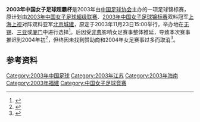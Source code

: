 {{Infobox football match
| title                   = 2003年[[中国女子足球超霸杯|中国女子足球超霸杯]]
| image                   = 
| event                   = 
| team1                   = [[上海女足|上海上视]]
| team1association        = 
| team1score              = 取
| team2                   = [[北京女足|北京城建]]
| team2association        = 
| team2score              = 消
| details                 = 
| date1                   = 2003年11月23日
| stadium1                = 
| city1                   = [[无锡|无锡]]、[[三亚|三亚]]、[[厦门|厦门]]
| man_of_the_match1a      = 
| man_of_the_match1atitle = 
| man_of_the_match1b      = 
| man_of_the_match1btitle = 
| referee                 = 
| attendance              = 
| weather                 =
| previous                = [[2002年中国女子足球超霸杯|2002]]
| next                    = [[2006年中国女子足球超霸杯|2006]]
}}
'''2003年中国女子足球超霸杯'''是2003年由[[中国足球协会|中国足球协会]]主办的一项足球锦标赛，原计划由[[2003年中国女子足球超级联赛|2003年中国女子足球超级联赛]]、[[2003年中国女子足球锦标赛|2003年中国女子足球锦标赛]]双料冠军[[上海女足|上海上视]]对阵双料亚军[[北京女足|北京城建]]，原定于2003年11月23日15:00举行，举办地在[[无锡|无锡]]、[[三亚|三亚]]或[[厦门|厦门]]中进行选择<ref>{{cite web |author1=搜狐体育 |title=《2003年“XXX杯”中国女子足球超霸赛赛事冠名推广招商书》 |url=https://sports.sohu.com/67/25/news207292567.shtml |website=搜狐网 |accessdate=2003-03-20 |archive-date=2003-12-11 |archive-url=https://web.archive.org/web/20031211132145/http://sports.sohu.com/67/25/news207292567.shtml |dead-url=no }}</ref>。后因受[[非典|非典]]影响女足赛事整体推延，导致本次赛事推迟到2004年初<ref>{{cite web |author1=扬子晚报 |title=《京沪女足再会女超决赛 超霸杯赛可能推迟明年初进行》 |url=http://sports.sina.com.cn/s/2003-11-08/064793673s.shtml |website=新浪网 |accessdate=2003-11-08 |archive-date=2003-12-17 |archive-url=https://web.archive.org/web/20031217134127/http://sports.sina.com.cn/s/2003-11-08/064793673s.shtml |dead-url=no }}</ref>，但终因未找到赞助商和2004年女足赛事过多而取消<ref>{{cite web |author1= 每日新报 |title=《女足超霸杯取消》 |url=http://sports.sina.com.cn/s/2004-02-14/0755168174s.shtml?from=wap |website=新浪网 |accessdate=2004-02-14}}</ref>。
==参考资料==
{{reflist}}
{{中国足球协会女子超级杯赛季}}
[[Category:2003年中国足球|Category:2003年中国足球]]
[[Category:2003年江苏|Category:2003年江苏]]
[[Category:2003年海南|Category:2003年海南]]
[[Category:2003年福建|Category:2003年福建]]
[[Category:中国女子足球竞赛|Category:中国女子足球竞赛]]